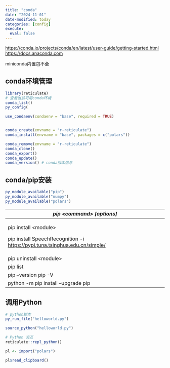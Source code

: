 ```yaml
---
title: "conda"
date: "2024-11-01"
date-modified: today
categories: [config]
execute: 
  eval: false
---
```


<https://conda.io/projects/conda/en/latest/user-guide/getting-started.html> <https://docs.anaconda.com>

miniconda内置包不全

## conda环境管理

```r
library(reticulate)
# 查看当前可用conda环境
conda_list()
py_config(
```

```r
use_condaenv(condaenv = "base", required = TRUE)


conda_create(envname = "r-reticulate") 
conda_install(envname = "base", packages = c("polars"))
```

```r
conda_remove(envname = "r-reticulate")
conda_clone()
conda_export()
conda_update()
conda_version() # conda版本信息
```

## conda/pip安装

```r
py_module_available("pip")
py_module_available("numpy")
py_module_available("polars")
```

+------------------------------------------------------------------------------+
| ***pip \<command\> \[options\]***                                            |
+==============================================================================+
| pip install \<module\>                                                       |
|                                                                              |
| pip install SpeechRecognition -i <https://pypi.tuna.tsinghua.edu.cn/simple/> |
+------------------------------------------------------------------------------+
| pip uninstall \<module\>                                                     |
+------------------------------------------------------------------------------+
| pip list                                                                     |
+------------------------------------------------------------------------------+
| pip --version pip -V                                                         |
+------------------------------------------------------------------------------+
| python -m pip install --upgrade pip                                          |
+------------------------------------------------------------------------------+

## 调用Python

```r
# python脚本
py_run_file("helloworld.py")

source_python("helloworld.py")
```

```r
# Python 交互
reticulate::repl_python()
```

```r
pl <- import("polars")

pl$read_clipboard()
```
